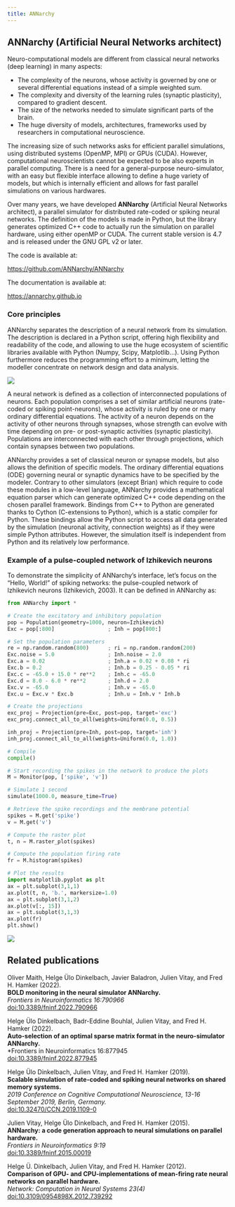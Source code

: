```yaml
---
title: ANNarchy
---
```


## ANNarchy (Artificial Neural Networks architect)

Neuro-computational models are different from classical neural networks (deep learning) in many aspects:

* The complexity of the neurons, whose activity is governed by one or several differential equations instead of a simple weighted sum.
* The complexity and diversity of the learning rules (synaptic plasticity), compared to gradient descent.
* The size of the networks needed to simulate significant parts of the brain.
* The huge diversity of models, architectures, frameworks used by researchers in computational neuroscience.

The increasing size of such networks asks for efficient parallel simulations, using distributed systems (OpenMP, MPI) or GPUs (CUDA). However, computational neuroscientists cannot be expected to be also experts in parallel computing. There is a need for a general-purpose neuro-simulator, with an easy but flexible interface allowing to define a huge variety of models, but which is internally efficient and allows for fast parallel simulations on various hardwares.

Over many years, we have developed **ANNarchy** (Artificial Neural Networks architect), a parallel simulator for distributed rate-coded or spiking neural networks. The definition of the models is made in Python, but the library generates optimized C++ code to actually run the simulation on parallel hardware, using either openMP or CUDA. The current stable version is 4.7 and is released under the GNU GPL v2 or later.

The code is available at:

<https://github.com/ANNarchy/ANNarchy>

The documentation is available at:

<https://annarchy.github.io>

### Core principles

ANNarchy separates the description of a neural network from its simulation. The description is declared in a Python script, offering high flexibility and readability of the code, and allowing to use the huge ecosystem of scientific libraries available with Python (Numpy, Scipy, Matplotlib...). Using Python furthermore reduces the programming effort to a minimum, letting the modeller concentrate on network design and data analysis.

![](../img/annarchy.svg)

A neural network is defined as a collection of interconnected populations of neurons. Each population comprises a set of similar artificial neurons (rate-coded or spiking point-neurons), whose activity is ruled by one or many ordinary differential equations. The activity of a neuron depends on the activity of other neurons through synapses, whose strength can evolve with time depending on pre- or post-synaptic activities (synaptic plasticity). Populations are interconnected with each other through projections, which contain synapses between two populations.

ANNarchy provides a set of classical neuron or synapse models, but also allows the definition of specific models. The ordinary differential equations (ODE) governing neural or synaptic dynamics have to be specified by the modeler. Contrary to other simulators (except Brian) which require to code these modules in a low-level language, ANNarchy provides a mathematical equation parser which can generate optimized C++ code depending on the chosen parallel framework. Bindings from C++ to Python are generated thanks to Cython (C-extensions to Python), which is a static compiler for Python. These bindings allow the Python script to access all data generated by the simulation (neuronal activity, connection weights) as if they were simple Python attributes. However, the simulation itself is independent from Python and its relatively low performance.

### Example of a pulse-coupled network of Izhikevich neurons

To demonstrate the simplicity of ANNarchy's interface, let's focus on the "Hello, World!" of spiking networks: the pulse-coupled network of Izhikevich neurons (Izhikevich, 2003). It can be defined in ANNarchy as:

```python
from ANNarchy import *

# Create the excitatory and inhibitory population
pop = Population(geometry=1000, neuron=Izhikevich)
Exc = pop[:800]                 ; Inh = pop[800:]

# Set the population parameters
re = np.random.random(800)      ; ri = np.random.random(200)
Exc.noise = 5.0                 ; Inh.noise = 2.0
Exc.a = 0.02                    ; Inh.a = 0.02 + 0.08 * ri
Exc.b = 0.2                     ; Inh.b = 0.25 - 0.05 * ri
Exc.c = -65.0 + 15.0 * re**2    ; Inh.c = -65.0
Exc.d = 8.0 - 6.0 * re**2       ; Inh.d = 2.0
Exc.v = -65.0                   ; Inh.v = -65.0
Exc.u = Exc.v * Exc.b           ; Inh.u = Inh.v * Inh.b

# Create the projections
exc_proj = Projection(pre=Exc, post=pop, target='exc')
exc_proj.connect_all_to_all(weights=Uniform(0.0, 0.5))

inh_proj = Projection(pre=Inh, post=pop, target='inh')
inh_proj.connect_all_to_all(weights=Uniform(0.0, 1.0))

# Compile
compile()

# Start recording the spikes in the network to produce the plots
M = Monitor(pop, ['spike', 'v'])

# Simulate 1 second
simulate(1000.0, measure_time=True)

# Retrieve the spike recordings and the membrane potential
spikes = M.get('spike')
v = M.get('v')

# Compute the raster plot
t, n = M.raster_plot(spikes)

# Compute the population firing rate
fr = M.histogram(spikes)

# Plot the results
import matplotlib.pyplot as plt
ax = plt.subplot(3,1,1)
ax.plot(t, n, 'b.', markersize=1.0)
ax = plt.subplot(3,1,2)
ax.plot(v[:, 15])
ax = plt.subplot(3,1,3)
ax.plot(fr)
plt.show()
```

![](../img/izhikevich.png)


## Related publications

Oliver Maith, Helge Ülo Dinkelbach, Javier Baladron, Julien Vitay, and Fred H. Hamker (2022).\
**BOLD monitoring in the neural simulator ANNarchy.**\
*Frontiers in Neuroinformatics 16:790966*\
[doi:10.3389/fninf.2022.790966](https:doi.org/10.3389/fninf.2022.790966)

  
Helge Ülo Dinkelbach, Badr-Eddine Bouhlal, Julien Vitay, and Fred H. Hamker (2022).\
**Auto-selection of an optimal sparse matrix format in the neuro-simulator ANNarchy.**\
*Frontiers in Neuroinformatics 16:877945\
[doi:10.3389/fninf.2022.877945](https:doi.org/10.3389/fninf.2022.877945)

Helge Ülo Dinkelbach, Julien Vitay, and Fred H. Hamker (2019).\
**Scalable simulation of rate-coded and spiking neural networks on shared memory systems.**\
*2019 Conference on Cognitive Computational Neuroscience, 13-16 September 2019, Berlin, Germany.* \
[doi:10.32470/CCN.2019.1109-0](https:doi.org/10.32470/CCN.2019.1109-0)

Julien Vitay, Helge Ülo Dinkelbach, and Fred H. Hamker (2015).\
**ANNarchy: a code generation approach to neural simulations on parallel hardware.**\
*Frontiers in Neuroinformatics 9:19*\
[doi:10.3389/fninf.2015.00019](https:doi.org/10.3389/fninf.2015.00019)

Helge Ü. Dinkelbach, Julien Vitay, and Fred H. Hamker (2012).\
**Comparison of GPU- and CPU-implementations of mean-firing rate neural networks on parallel hardware.**\
*Network: Computation in Neural Systems 23(4)*\
[doi:10.3109/0954898X.2012.739292](https:doi.org/10.3109/0954898X.2012.739292)